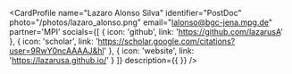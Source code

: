 
<CardProfile 
    name="Lazaro Alonso Silva"
    identifier="PostDoc"
    photo="/photos/lazaro_alonso.png"
    email="lalonso@bgc-jena.mpg.de"
    partner='MPI'
    socials={[
        {
            icon: 'github',
            link: 'https://github.com/lazarusA'
        },
        {
            icon: 'scholar',
            link: 'https://scholar.google.com/citations?user=9RwY0ncAAAAJ&hl'
        },
        {
            icon: 'website',
            link: 'https://lazarusa.github.io/'
        }
        ]}
    description={{
    }}
/>